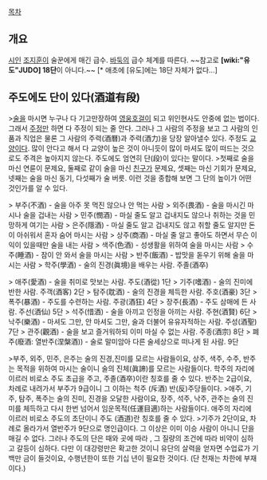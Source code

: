 [[목차]]
== 개요 ==
[[시인]] [[조지훈]]이 술꾼에게 매긴 급수. [[바둑]]의 급수 체계를 따른다. ~~참고로 '''[wiki:"유도"JUDO] 18단'''이 아니다.~~ [* 애초에 [유도]에는 18단 자체가 없다...]
== 주도에도 단이 있다(酒道有段) ==
>[[술]]을 마시면 누구나 다 기고만장하여 [[영웅]][[호걸]]이 되고 위인현사도 안중에 없는 법이다. 그래서 [[주정]]만 하면 다 주정이 되는 줄 안다. 그러나 그 사람의 주정을 보고 그 사람의 인품과 직업은 물론 그 사람의 주력(酒曆)과 주력(酒力)을 당장 알아낼수 있다. 주정도 [[교양]]이다. 많이 안다고 해서 다 교양이 높은 것이 아니듯이 많이 마셔도 많이 떠드는 것으로도 주격은 높아지지 않는다. 주도에도 엄연히 단(段)이 있다는 말이다.
>첫째로 술을 마신 연륜이 문제요, 둘째로 같이 술을 마신 [[친구]]가 문제요, 셋째는 마신 기회가 문제요, 넷째는 술을 마신 동기, 다섯째가 술 버릇. 이런 것을 종합해 보면 그 단의 높이가 어떤 것인가를 알 수 있다.

> 부주(不酒) - 술을 아주 못 먹진 않으나 안 먹는 사람
> 외주(畏酒) - 술을 마시긴 마시나 술을 겁내는 사람
> 민주(憫酒) - 마실 줄도 알고 겁내지도 않으나 취하는 것을 민망하게 여기는 사람
> 은주(隱酒) - 마실 줄도 알고 겁내지도 않고 취할 줄도 알지만 돈이 아쉬워서 혼자 숨어 마시는 사람
> 상주(商酒) - 마실 줄 알고 좋아도 하면서 무슨 이익이 있을때만 술을 내는 사람
> 색주(色酒) - 성생활을 위하여 술을 마시는 사람
> 수주(睡酒) - 잠이 안 와서 술을 마시는 사람
> 반주(飯酒) - 밥맛을 돋우기 위해 술을 마시는 사람
> 학주(學酒) - 술의 진경(眞境)을 배우는 사람. 주졸(酒卒)

> 애주(愛酒) - 술을 취미로 맛보는 사람. 주도(酒從) 1단
> 기주(嗜酒) - 술의 진미에 반한 사람. 주객(酒客) 2단
> 탐주(耽酒) - 술의 진경을 체득한 사람. 주호(酒豪) 3단
> 폭주(暴酒) - 주도를 수련하는 사람. 주광(酒狂) 4단
> 장주(長酒) - 주도 삼매에 든 사람. 주선(酒仙) 5단
> 석주(惜酒) - 술을 아끼고 인정을 아끼는 사람. 주현(酒賢) 6단
> 낙주(樂酒) - 마셔도 그만, 안 마셔도 그만, 술과 더불어 유유자적하는 사람. 주성(酒聖) 7단
> 관주(觀酒) - 술을 보고 즐거워하되 이미 마실 수 없는 사람. 주종(酒宗) 8단
> 폐주(廢酒: 열반주(涅槃酒)) - 술로 말미암아 다른 술세상으로 떠나게 된 사람. 9단

>부주, 외주, 민주, 은주는 술의 진경,진미를 모르는 사람들이요, 상주, 색주, 수주, 반주는 목적을 위하여 마시는 술이니 술의 진체(眞諦)를 모르는 사람들이다. 학주의 자리에 이르러 비로소 주도 초급을 주고, 주졸(酒卒)이란 칭호를 줄 수 있다. 반주는 2급이요, 차례로 내려가서 부주가 9급이니 그 이하는 척주 (斥酒) 반(反)주당들이다.
>애주, 기주, 탐주, 폭주는 술의 진미, 진경을 오달한 사람이요, 장주, 석주, 낙주, 관주는 술의 진미를 체득하고 다시 한번 넘어서 임운목적(任運目適)하는 사람들이다. 애주의 자리에 이르러 비로소 주도의 초단이니 주도 (酒道)란 칭호를 줄 수 있다.
>기주가 2단이요, 차례로 올라가서 열반주가 9단으로 명인급이다. 그 이상은 이미 이승 사람이 아니니 단을 매길 수 없다. 그러나 주도의 단은 때와 곳에 따라 , 그 질량의 조건에 따라 비약이 심하고 갈등이 심하다. 다만 이 대강령만은 확고한 것이니 유단의 살력을 얻자면 수업료가 기백만 금이 들것이요, 수행년한이 또한 기십 년이 필요한 것이다. (단 천재는 차한에 부재이다.) 

